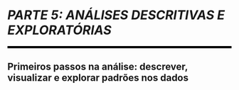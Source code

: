 
```{=latex}
\cftaddtitleline{toc}{chapter}{\rule{\textwidth}{0.4pt}}{}
```

# *PARTE 5: ANÁLISES DESCRITIVAS E EXPLORATÓRIAS* {#parte-5 .unnumbered}

<!--script for generating HORIZONTAL LINE-->
<hr style="height:5px;border-width:0;color:black;background-color:black">

```{=latex}
\par\noindent\rule{\textwidth}{0.05in}
```

## Primeiros passos na análise: descrever, visualizar e explorar padrões nos dados {.unnumbered .unlisted}

```{=latex}
\markboth{}{}
```
